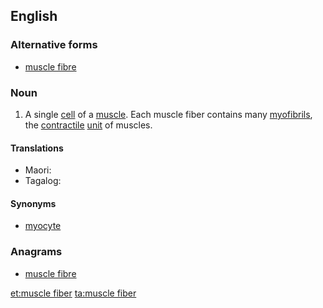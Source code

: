 ==English==

===Alternative forms===
* [[muscle fibre]]

===Noun===
{{en-noun}}
{{wikipedia}}

# A single [[cell]] of a [[muscle]]. Each muscle fiber contains many [[myofibril]]s, the [[contractile]] [[unit]] of muscles.

====Translations====
{{trans-top|a single cell of a muscle}}
* Maori: {{t|mi|weu uaua}}
* Tagalog: {{t|tl|binggas}}
{{trans-mid}}
{{trans-bottom}}

====Synonyms====
* [[myocyte]]

===Anagrams===
* [[muscle fibre#English|muscle fibre]]

[[et:muscle fiber]]
[[ta:muscle fiber]]